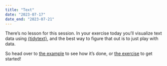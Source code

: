 ```yaml
---
title: "Text"
date: "2023-07-17"
date_end: "2023-07-21"
---
```


There's no lesson for this session. In your exercise today you'll visualize text data using [{tidytext}](https://www.tidytextmining.com/), and the best way to figure that out is to just play with data.

So head over to [the example](/example/13-example/) to see how it's done, or [the exercise](/assignment/13-exercise/) to get started!
